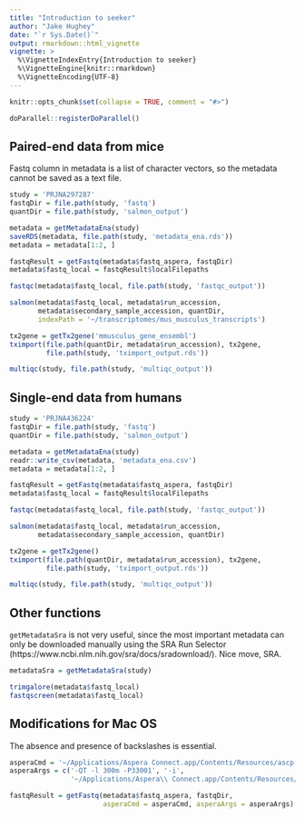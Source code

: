 ```yaml
---
title: "Introduction to seeker"
author: "Jake Hughey"
date: "`r Sys.Date()`"
output: rmarkdown::html_vignette
vignette: >
  %\VignetteIndexEntry{Introduction to seeker}
  %\VignetteEngine{knitr::rmarkdown}
  %\VignetteEncoding{UTF-8}
---
```


```r
knitr::opts_chunk$set(collapse = TRUE, comment = "#>")
```

```r
doParallel::registerDoParallel()
```

## Paired-end data from mice

Fastq column in metadata is a list of character vectors, so the metadata cannot be saved as a text file.
```r
study = 'PRJNA297287'
fastqDir = file.path(study, 'fastq')
quantDir = file.path(study, 'salmon_output')

metadata = getMetadataEna(study)
saveRDS(metadata, file.path(study, 'metadata_ena.rds'))
metadata = metadata[1:2, ]

fastqResult = getFastq(metadata$fastq_aspera, fastqDir)
metadata$fastq_local = fastqResult$localFilepaths

fastqc(metadata$fastq_local, file.path(study, 'fastqc_output'))

salmon(metadata$fastq_local, metadata$run_accession,
       metadata$secondary_sample_accession, quantDir,
       indexPath = '~/transcriptomes/mus_musculus_transcripts')

tx2gene = getTx2gene('mmusculus_gene_ensembl')
tximport(file.path(quantDir, metadata$run_accession), tx2gene,
         file.path(study, 'tximport_output.rds'))

multiqc(study, file.path(study, 'multiqc_output'))
```

## Single-end data from humans

```r
study = 'PRJNA436224'
fastqDir = file.path(study, 'fastq')
quantDir = file.path(study, 'salmon_output')

metadata = getMetadataEna(study)
readr::write_csv(metadata, 'metadata_ena.csv')
metadata = metadata[1:2, ]

fastqResult = getFastq(metadata$fastq_aspera, fastqDir)
metadata$fastq_local = fastqResult$localFilepaths

fastqc(metadata$fastq_local, file.path(study, 'fastqc_output'))

salmon(metadata$fastq_local, metadata$run_accession,
       metadata$secondary_sample_accession, quantDir)

tx2gene = getTx2gene()
tximport(file.path(quantDir, metadata$run_accession), tx2gene,
         file.path(study, 'tximport_output.rds'))

multiqc(study, file.path(study, 'multiqc_output'))
```

## Other functions

`getMetadataSra` is not very useful, since the most important metadata can only be downloaded manually using the SRA Run Selector (https://www.ncbi.nlm.nih.gov/sra/docs/sradownload/). Nice move, SRA.

```r
metadataSra = getMetadataSra(study)

trimgalore(metadata$fastq_local)
fastqscreen(metadata$fastq_local)
```

## Modifications for Mac OS

The absence and presence of backslashes is essential.

```r
asperaCmd = '~/Applications/Aspera Connect.app/Contents/Resources/ascp'
asperaArgs = c('-QT -l 300m -P33001', '-i',
               '~/Applications/Aspera\\ Connect.app/Contents/Resources/asperaweb_id_dsa.openssh')

fastqResult = getFastq(metadata$fastq_aspera, fastqDir,
                       asperaCmd = asperaCmd, asperaArgs = asperaArgs)
```
